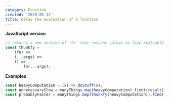 ```yaml
---
category: Function
created: '2020-05-12'
title: Delay the evaluation of a function
---
```


**JavaScript version**

```js
// returns a new version of `fn` that returns values as lazy evaluable
const thunkfy =
    (fn) =>
    (...args) =>
    () =>
        fn(...args);
```

**Examples**

```js
const heavyComputation = (x) => doStuff(x);
const unnecessarySlow = manyThings.map(heavyComputation).find((result) => result.criteria);
const probablyFaster = manyThings.map(thunkfy(heavyComputation)).find((thunk) => thunk().criteria);
```
